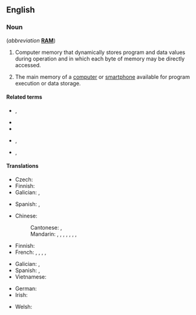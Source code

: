 {{also|random-access memory}}
==English==
{{wikipedia}}

===Noun===
{{en-noun|-}} (''abbreviation'' '''[[RAM]]''')

# {{lb|en|electronics}} Computer memory that dynamically stores program and data values during operation and in which each byte of memory may be directly accessed.
# {{lb|en|computing}} The main memory of a [[computer]] or [[smartphone]] available for program execution or data storage.

====Related terms====
* {{l|en|read-only memory}}, {{l|en|ROM}}
* {{l|en|flash memory}}
* {{l|en|NVRAM}}
* {{l|en|SRAM}}, {{l|en|static random access memory}}
* {{l|en|DRAM}}, {{l|en|dynamic random access memory}}

====Translations====
{{trans-top|computer memory that dynamically stores program and data values during operation and in which each byte of memory may be directly accessed}}
* Czech: {{t|cs|paměť s náhodným přístupem}}
* Finnish: {{t|fi|hajasaantimuisti}}
* Galician: {{t|gl|memoria RAM|f}}, {{t|gl|memoria de acceso aleatorio|f}}
{{trans-mid}}
* Spanish: {{t|es|memoria RAM|f}}, {{t|es|memoria de acceso aleatorio|f}}
{{trans-bottom}}

{{trans-top|the main memory of a computer available for program execution or data storage}}
* Chinese:
*: Cantonese: {{t|yue|隨機存取記憶體|sc=Hani}}, {{t|yue|随机存取记忆体|tr=ceoi4 gei1 cyun4 ceoi2 gei3 jik1 tai2|sc=Hani}}
*: Mandarin: {{t+|cmn|隨機存取存儲器|sc=Hani}}, {{t+|cmn|随机存取存储器|tr=suíjī cúnqǔ cúnchǔqì, suíjī cúnqǔ cúnchúqì|sc=Hani}} {{qualifier|mainland China}}, {{t|cmn|隨機存儲器|sc=Hani}}, {{t|cmn|随机存储器|tr=suíjī cúnchǔqì, suíjī cúnchúqì|sc=Hani}} {{qualifier|mainland China}}, {{t+|cmn|隨機存取記憶體|sc=Hani}}, {{t+|cmn|随机存取记忆体|tr=suíjī cúnqǔ jìyìtǐ|sc=Hani}} {{qualifier|Taiwan}}, {{t|cmn|暫存記憶體|sc=Hani}}, {{t|cmn|暂存记忆体|tr=zàncún jìyìtǐ, zhàncún jìyìtǐ|sc=Hani}} {{qualifier|Taiwan}}
* Finnish: {{t+|fi|keskusmuisti}}
* French: {{t+|fr|mémoire vive|f}}, {{t|fr|mémoire RAM|f}}, {{t|fr|mémoire à accès aléatoire|f}}, {{t|fr|mémoire à accès sélectif|f}}, {{t|fr|mémoire à accès direct|f}}
{{trans-mid}}
* Galician: {{t|gl|memoria RAM|f}}, {{t|gl|memoria de acceso aleatorio|f}}
* Spanish: {{t|es|memoria RAM|f}}, {{t|es|memoria de acceso aleatorio|f}}
* Vietnamese: {{t|vi|bộ nhớ truy cập ngẫu nhiên}}
{{trans-bottom}}

{{checktrans-top}}
* German: {{t+check|de|Arbeitsspeicher|m}}
* Irish: {{t-check|ga|cuimhne randamrochtana|f}}
{{trans-mid}}
* Welsh: {{t-check|cy|cof hapgyrch|m}}
{{trans-bottom}}